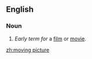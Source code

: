 ==English==

===Noun===
{{en-noun}}
# {{lb|en|dated}} ''Early term for'' a [[film]] or [[movie]].

[[zh:moving picture]]